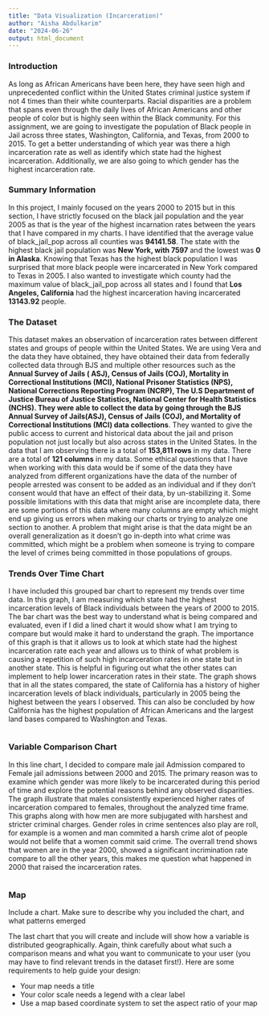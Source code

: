 ```yaml
---
title: "Data Visualization (Incarceration)"
author: "Aisha Abdulkarim"
date: "2024-06-26"
output: html_document
---
```


### Introduction

As long as African Americans have been here, they have seen high and unprecedented conflict within the United States criminal justice system if not 4 times than their white counterparts. Racial disparities are a problem that spans even through the daily lives of African Americans and other people of color but is highly seen within the Black community. For this assignment, we are going to investigate the population of Black people in Jail across three states, Washington, California, and Texas, from 2000 to 2015. To get a better understanding of which year was there a high incarceration rate as well as identify which state had the highest incarceration. Additionally, we are also going to which gender has the highest incarceration rate. 

### Summary Information

In this project, I mainly focused on the years  2000 to 2015 but in this section, I have strictly focused on the black jail population and the year 2005 as that is the year of the highest incarnation rates between the years that I have compared in my charts. I have identified that the average value of black_jail_pop across all counties was **94141.58**. The state with the highest black jail population was **New York, with 7597** and the lowest was **0 in  Alaska**. Knowing that Texas has the highest black population I was surprised that more black people were incarcerated in New York compared to Texas in 2005. I also wanted to investigate which county had the maximum value of black_jail_pop across all states and I found that **Los Angeles, California** had the highest incarceration having incarcerated **13143.92** people.

### The Dataset

This dataset makes an observation of incarceration rates between different states and groups of people within the United States. We are using  Vera and the data they have obtained, they have obtained their data from federally collected data through BJS and multiple other resources such as the **Annual Survey of Jails ( ASJ), Census of Jails (COJ), Mortality in Correctional Institutions (MCI), National Prisoner Statistics (NPS), National Corrections Reporting Program (NCRP), The U.S Department of Justice Bureau of Justice Statistics, National Center for Health Statistics (NCHS). They were able to collect the data by going through the BJS Annual Survey of Jails(ASJ), Census of Jails (COJ), and Mortality of Correctional Institutions (MCI) data collections**. They wanted to give the public access to current and historical data about the jail and prison population not just locally but also across states in the United States. In the data that I am observing there is a total of **153,811 rows** in my data. There are a total of **121 columns** in my data. Some ethical questions that I have when working with this data would be if some of the data they have analyzed from different organizations have the data of the number of people arrested was consent to be added as an individual and if they don't consent would that have an effect of their data, by un-stabilizing it. Some possible limitations with this data that might arise are incomplete data, there are some portions of this data where many columns are empty which might end up giving us errors when making our charts or trying to analyze one section to another. A problem that might arise is that the data might be an overall generalization as it doesn't go in-depth into what crime was committed, which might be a problem when someone is trying to compare the level of crimes being committed in those populations of groups. 

### Trends Over Time Chart

I have included this grouped bar chart to represent my trends over time data. In this graph, I am measuring which state had the highest incarceration levels of Black individuals between the years of 2000 to 2015. The bar chart was the best way to understand what is being compared and evaluated, even if I did a lined chart it would show what I am trying to compare but would make it hard to understand the graph. The importance of this graph is that it allows us to look at which state had the highest incarceration rate each year and allows us to think of what problem is causing a repetition of such high incarceration rates in one state but in another state. This is helpful in figuring out what the other states can implement to help lower incarceration rates in their state. The graph shows that in all the states compared, the state of California has a history of higher incarceration levels of black individuals, particularly in 2005 being the highest between the years I observed. This can also be concluded by how California has the highest population of African Americans and the largest land bases compared to Washington and Texas. 

```r
```

  
### Variable Comparison Chart

In this line chart, I decided to compare male jail Admission compared to  Female jail admissions between 2000 and 2015. The primary reason was to examine which gender was more likely to be incarcerated during this period of time and explore the potential reasons behind any observed disparities. The graph illustrate that males consistently experienced higher rates of incarceration compared to females, throughout the analyzed time frame. This graphs along with how men are more subjugated with harshest and stricter criminal charges. Gender roles in crime sentences also play are roll, for example is a women and man commited a harsh crime alot of people would not belife that a women commit said crime. The overrall trend shows that women are in the year 2000, showed a significant incrimination rate compare to all the other years, this makes me question what happened in 2000 that raised the incarceration rates. 

```r
```

### Map

Include a chart. Make sure to describe why you included the chart, and what patterns emerged

The last chart that you will create and include will show how a variable is distributed geographically. Again, think carefully about what such a comparison means and what you want to communicate to your user (you may have to find relevant trends in the dataset first!). Here are some requirements to help guide your design:

- Your map needs a title
- Your color scale needs a legend with a clear label
- Use a map based coordinate system to set the aspect ratio of your map

```r
```


